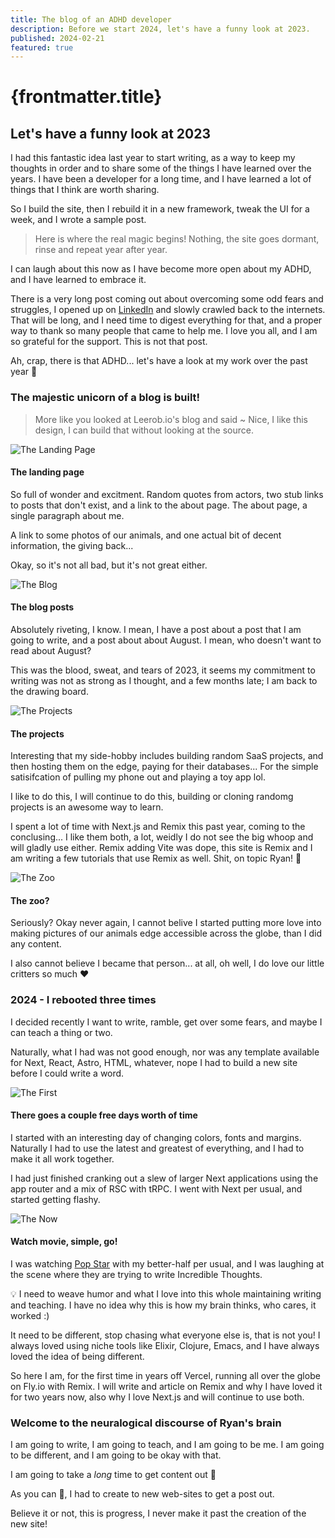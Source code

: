 ```yaml
---
title: The blog of an ADHD developer
description: Before we start 2024, let's have a funny look at 2023.
published: 2024-02-21
featured: true
---
```


# {frontmatter.title}

## Let's have a funny look at 2023

I had this fantastic idea last year to start writing, as a way to keep my thoughts in order and to share some of the
things I have learned over the years.  I have been a developer for a long time, and I have learned a lot of things
that I think are worth sharing.

So I build the site, then I rebuild it in a new framework, tweak the UI for a week, and I wrote a sample post.

> Here is where the real magic begins! Nothing, the site goes dormant, rinse and repeat year after year.

I can laugh about this now as I have become more open about my ADHD, and I have learned to embrace it.  

There is a very long post coming out about overcoming some odd fears and struggles, I opened up on [LinkedIn][linked-in] and slowly
crawled back to the internets.  That will be long, and I need time to digest everything for that, and a proper way to thank 
so many people that came to help me.  I love you all, and I am so grateful for the support.  This is not that post.

Ah, crap, there is that ADHD... let's have a look at my work over the past year 🤣

### The majestic unicorn of a blog is built!
> More like you looked at Leerob.io's blog and said ~ Nice, I like this design, I can build that without looking at the source.

![The Landing Page](https://res.cloudinary.com/dhujko6ey/image/upload/v1708555171/blog/old-site-landing-page.webp "The Landing Page")

#### The landing page
So full of wonder and excitment.  Random quotes from actors, two stub links to posts that don't exist,
and a link to the about page.  The about page, a single paragraph about me.

A link to some photos of our animals, and one actual bit of decent information, the giving back...

Okay, so it's not all bad, but it's not great either.

![The Blog](https://res.cloudinary.com/dhujko6ey/image/upload/v1708555171/blog/old-site-blog.webp "The Blog")

#### The blog posts
Absolutely riveting, I know.  I mean, I have a post about a post that I am going to write, and a post about
about August.  I mean, who doesn't want to read about August?

This was the blood, sweat, and tears of 2023, it seems my commitment to writing was not as strong as I thought,
and a few months late; I am back to the drawing board.

![The Projects](https://res.cloudinary.com/dhujko6ey/image/upload/v1708555171/blog/old-site-projects.webp "The Projects")

#### The projects
Interesting that my side-hobby includes building random SaaS projects, and then hosting them on the edge,
paying for their databases... For the simple satisifcation of pulling my phone out and playing a toy app lol.

I like to do this, I will continue to do this, building or cloning randomg projects is an awesome way to learn.

I spent a lot of time with Next.js and Remix this past year, coming to the conclusing... I like them both, a lot,
weidly I do not see the big whoop and will gladly use either.  Remix adding Vite was dope, this site is Remix and I
am writing a few tutorials that use Remix as well.  Shit, on topic Ryan! 🤣

![The Zoo](https://res.cloudinary.com/dhujko6ey/image/upload/v1708555171/blog/old-site-zoo.webp "The Zoo")

#### The zoo?
Seriously?  Okay never again, I cannot belive I started putting more love into making pictures of our animals
edge accessible across the globe, than I did any content.

I also cannot believe I became that person... at all, oh well, I do love our little critters so much ❤️


### 2024 - I rebooted three times
I decided recently I want to write, ramble, get over some fears, and maybe I can teach a thing or two. 

Naturally, what I had was not good enough, nor was any template available for Next, React, Astro, HTML, whatever, nope I had to
build a new site before I could write a word.

![The First](https://res.cloudinary.com/dhujko6ey/image/upload/v1708555171/blog/wasted-a-day.webp "The First")

#### There goes a couple free days worth of time
I started with an interesting day of changing colors, fonts and margins.  Naturally I had to use the latest and greatest
of everything, and I had to make it all work together. 

I had just finished cranking out a slew of larger Next applications using the app router and a mix of RSC with tRPC.
I went with Next per usual, and started getting flashy.

![The Now](https://res.cloudinary.com/dhujko6ey/image/upload/v1708555171/blog/popstar.webp "The Now")

#### Watch movie, simple, go!    
I was watching [Pop Star][pop-star] with my better-half per usual, and I was laughing at the scene where they are trying to write
Incredible Thoughts.

💡 I need to weave humor and what I love into this whole maintaining writing and teaching.
I have no idea why this is how my brain thinks, who cares, it worked :)

It need to be different, stop chasing what everyone else is, that is not you!  I always loved using niche 
tools like Elixir, Clojure, Emacs, and I have always loved the idea of being different.  

So here I am, for the first time in years off Vercel, running all over the globe on Fly.io with Remix.  I will 
write and article on Remix and why I have loved it for two years now, also why I love Next.js and will continue
to use both.


[linked-in]: https://www.linkedin.com/feed/update/urn:li:activity:7161089259175645184/
[pop-star]: https://www.youtube.com/watch?v=WRlIDIu2qpg


### Welcome to the neuralogical discourse of Ryan's brain

I am going to write, I am going to teach, and I am going to be me.  I am going to be different, and I am going to
be okay with that.  

I am going to take a *long* time to get content out 🤣

As you can 👀, I had to create to new web-sites to get a post out.

Believe it or not, this is progress, I never make it past the creation of the new site!